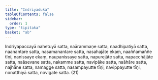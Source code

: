 ```yaml
---
title: "Indriyaduka"
tableOfContents: false
sidebar:
  order: 1
type: "tipitaka"
basket: "ab"
---
```



<DynamicBreadcrumb />

<Division number="458">

<Paragraph number="1467">
Indriyapaccayā nahetuyā satta, naārammaṇe satta, naadhipatiyā satta, naanantare satta, nasamanantare satta, nasahajāte ekaṃ, naaññamaññe tīṇi, nanissaye ekaṃ, naupanissaye satta, napurejāte satta, napacchājāte satta, naāsevane satta, nakamme satta, navipāke satta, naāhāre satta, najhāne satta, namagge satta, nasampayutte tīṇi, navippayutte tīṇi, nonatthiyā satta, novigate satta. (21)
</Paragraph>
</Division>